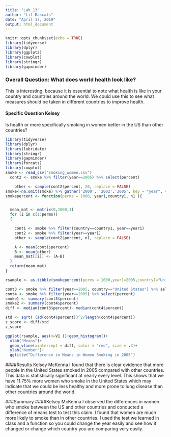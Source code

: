 ```yaml
---
title: "Lab_13"
author: "Lil Rascals"
date: "April 17, 2019"
output: html_document
---
```


```r
knitr::opts_chunk$set(echo = TRUE)
library(tidyverse)
library(dplyr)
library(ggplot2)
library(cowplot)
library(stringr)
library(gapminder)
```
### Overall Question: What does world health look like?
This is interesting, because it is essential to note what health is like in your country and countries around the world. We could use this to see what measures should be taken in different countries to improve health. 

#### Specific Question Kelsey
Is health or more specifically smoking in women better in the US than other countries? 
```r
library(tidyverse)
library(dplyr)
library(lubridate)
library(stringr)
library(gapminder)
library(forcats)
library(cowplot)
smoke <- read_csv("smoking_women.csv")
  cont2 <- smoke %>% filter(year==2005) %>% select(percent)

    other <- sample(cont2$percent, 20, replace = FALSE)
smoke<-na.omit(smoke) %>% gather('2000', '2002','2005', key = "year", value = "percent")
smokepercent <- function(perms = 1000, year1,country1, n1 ){


  mean_mat <- matrix(0,1000,1)
  for (i in c(1:perms))
  {

    cont1 <- smoke %>% filter(country==country1, year==year1) 
    cont2 <- smoke %>% filter(year==year1) 
    other <- sample(cont2$percent, n1, replace = FALSE)

    A <- mean(cont1$percent)
    B <- mean(other)
    mean_mat[[i]] <- (A-B)
  }
  return(mean_mat)
}

rsample <- as.tibble(smokepercent(perms = 1000,year1=2005,country1="United States",n1=10))

cont3 <- smoke %>% filter(year==2005, country=="United States") %>% select(percent)
cont4 <- smoke %>% filter(year==2005) %>% select(percent)
smoke1 <- summary(cont3$percent)
smoke2 <- summary(cont4$percent)
diff <- median(cont3$percent)- median(cont4$percent)

std <- sqrt( (sd(cont4$percent))^2/length(cont4$percent))
z_score <- diff/std
z_score

ggplot(rsample, aes(x=V1 ))+geom_histogram()+
  xlab("Means")+
  geom_vline(xintercept = diff, color = "red", size = .3)+
  ylab("Number")+
  ggtitle("Difference in Means in Women Smoking in 2005")

```
####Results Kelsey McKenna
I found that there is clear evidence that more people in the United States smoked in 2005 compared with other countries. This data is statistically significant at nearly every level. This shows that we have 11.75% more women who smoke in the United States which may indicate that we could be less healthy and more prone to lung disease than other countries around the world. 


###Summary
####Kelsey McKenna
I observed the differences in women who smoke between the US and other countries and conducted a difference of means test to test this claim. I found that women are much more likely to smoke than in other countries. I used the test we learned in class and a function so you could change the year easily and see how it changed or change which country you are comparing very easily. 

